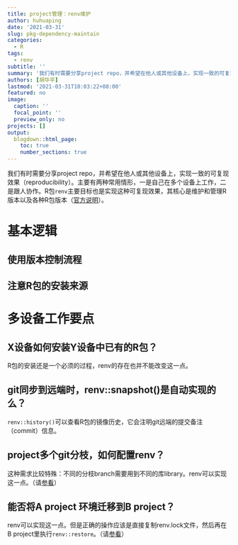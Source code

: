 ```yaml
---
title: project管理：renv维护
author: huhuaping
date: '2021-03-31'
slug: pkg-dependency-maintain
categories:
  - R
tags:
  - renv
subtitle: ''
summary: '我们有时需要分享project repo，并希望在他人或其他设备上，实现一致的可复现效果（reproducibility）。主要有两种常用情形，一是自己在多个设备上工作，二是跟人协作。R包`renv`主要目标也是实现这种可复现效果，其核心是维护和管理R版本以及各种R包版本。'
authors: [胡华平]
lastmod: '2021-03-31T10:03:22+08:00'
featured: no
image:
  caption: ''
  focal_point: ''
  preview_only: no
projects: []
output:
  blogdown::html_page:
    toc: true
    number_sections: true
---
```


我们有时需要分享project repo，并希望在他人或其他设备上，实现一致的可复现效果（reproducibility）。主要有两种常用情形，一是自己在多个设备上工作，二是跟人协作。R包`renv`主要目标也是实现这种可复现效果，其核心是维护和管理R版本以及各种R包版本（[官方说明](https://rstudio.github.io/renv/articles/renv.html)）。

# 基本逻辑

## 使用版本控制流程

## 注意R包的安装来源


# 多设备工作要点

## X设备如何安装Y设备中已有的R包？

R包的安装还是一个必须的过程，renv的存在也并不能改变这一点。

## git同步到远端时，renv::snapshot()是自动实现的么？

`renv::history()`可以查看R包的镜像历史，它会注明git远端的提交备注（commit）信息。

## project多个git分枝，如何配置renv？

这种需求比较特殊：不同的分枝branch需要用到不同的库library。renv可以实现这一点。（请[参看](https://stackoverflow.com/questions/62557319/renv-and-git-interaction-r)）

## 能否将A project 环境迁移到B project？

renv可以实现这一点。但是正确的操作应该是直接复制renv.lock文件，然后再在B project里执行`renv::restore`。（请[参看](https://stackoverflow.com/questions/62557319/renv-and-git-interaction-r)）

